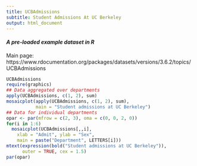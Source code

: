 ```yaml
---
title: UCBAdmissions
subtitle: Student Admissions At UC Berkeley
output: html_document
---
```


#### *A pre-loaded example dataset in R*
Main page: https://www.rdocumentation.org/packages/datasets/versions/3.6.2/topics/UCBAdmissions

```r
UCBAdmissions
require(graphics)
## Data aggregated over departments
apply(UCBAdmissions, c(1, 2), sum)
mosaicplot(apply(UCBAdmissions, c(1, 2), sum),
           main = "Student admissions at UC Berkeley")
## Data for individual departments
opar <- par(mfrow = c(2, 3), oma = c(0, 0, 2, 0))
for(i in 1:6)
  mosaicplot(UCBAdmissions[,,i],
    xlab = "Admit", ylab = "Sex",
    main = paste("Department", LETTERS[i]))
mtext(expression(bold("Student admissions at UC Berkeley")),
      outer = TRUE, cex = 1.5)
par(opar)
```
